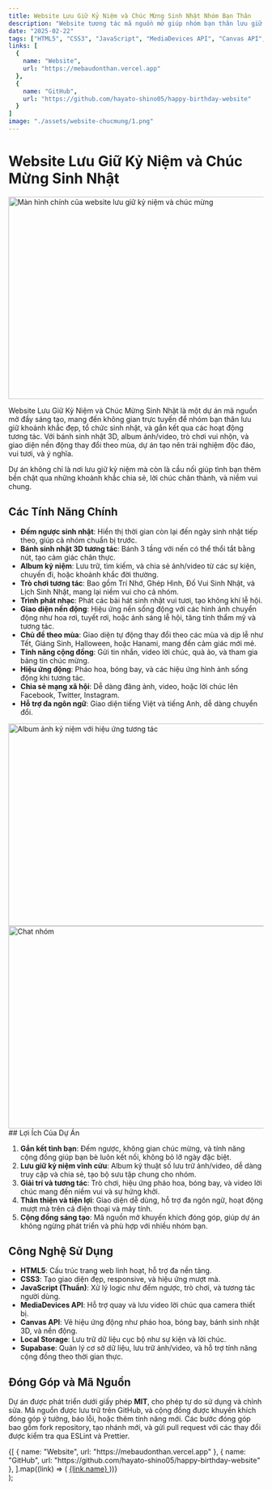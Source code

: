 ```yaml
---
title: Website Lưu Giữ Kỷ Niệm và Chúc Mừng Sinh Nhật Nhóm Bạn Thân
description: "Website tương tác mã nguồn mở giúp nhóm bạn thân lưu giữ kỷ niệm, tổ chức sinh nhật với bánh 3D, đếm ngược, album ảnh/video, trò chơi, và giao diện nền động theo mùa"
date: "2025-02-22"
tags: ["HTML5", "CSS3", "JavaScript", "MediaDevices API", "Canvas API", "Local Storage", "Supabase"]
links: [
  {
    name: "Website",
    url: "https://mebaudonthan.vercel.app"
  },
  {
    name: "GitHub",
    url: "https://github.com/hayato-shino05/happy-birthday-website"
  }
]
image: "./assets/website-chucmung/1.png"
---
```


# Website Lưu Giữ Kỷ Niệm và Chúc Mừng Sinh Nhật

<img src="./assets/website-chucmung/1.png" alt="Màn hình chính của website lưu giữ kỷ niệm và chúc mừng" width="600" height="400" />

Website Lưu Giữ Kỷ Niệm và Chúc Mừng Sinh Nhật là một dự án mã nguồn mở đầy sáng tạo, mang đến không gian trực tuyến để nhóm bạn thân lưu giữ khoảnh khắc đẹp, tổ chức sinh nhật, và gắn kết qua các hoạt động tương tác. Với bánh sinh nhật 3D, album ảnh/video, trò chơi vui nhộn, và giao diện nền động thay đổi theo mùa, dự án tạo nên trải nghiệm độc đáo, vui tươi, và ý nghĩa.

Dự án không chỉ là nơi lưu giữ kỷ niệm mà còn là cầu nối giúp tình bạn thêm bền chặt qua những khoảnh khắc chia sẻ, lời chúc chân thành, và niềm vui chung.

## Các Tính Năng Chính

- **Đếm ngược sinh nhật**: Hiển thị thời gian còn lại đến ngày sinh nhật tiếp theo, giúp cả nhóm chuẩn bị trước.  
- **Bánh sinh nhật 3D tương tác**: Bánh 3 tầng với nến có thể thổi tắt bằng nút, tạo cảm giác chân thực.  
- **Album kỷ niệm**: Lưu trữ, tìm kiếm, và chia sẻ ảnh/video từ các sự kiện, chuyến đi, hoặc khoảnh khắc đời thường.  
- **Trò chơi tương tác**: Bao gồm Trí Nhớ, Ghép Hình, Đố Vui Sinh Nhật, và Lịch Sinh Nhật, mang lại niềm vui cho cả nhóm.  
- **Trình phát nhạc**: Phát các bài hát sinh nhật vui tươi, tạo không khí lễ hội.  
- **Giao diện nền động**: Hiệu ứng nền sống động với các hình ảnh chuyển động như hoa rơi, tuyết rơi, hoặc ánh sáng lễ hội, tăng tính thẩm mỹ và tương tác.  
- **Chủ đề theo mùa**: Giao diện tự động thay đổi theo các mùa và dịp lễ như Tết, Giáng Sinh, Halloween, hoặc Hanami, mang đến cảm giác mới mẻ.  
- **Tính năng cộng đồng**: Gửi tin nhắn, video lời chúc, quà ảo, và tham gia bảng tin chúc mừng.  
- **Hiệu ứng động**: Pháo hoa, bóng bay, và các hiệu ứng hình ảnh sống động khi tương tác.  
- **Chia sẻ mạng xã hội**: Dễ dàng đăng ảnh, video, hoặc lời chúc lên Facebook, Twitter, Instagram.  
- **Hỗ trợ đa ngôn ngữ**: Giao diện tiếng Việt và tiếng Anh, dễ dàng chuyển đổi.

<div className="my-4">
  <img src="./assets/website-chucmung/2.png" alt="Album ảnh kỷ niệm với hiệu ứng tương tác" width="600" height="400" />
</div>
<div className="my-4">
  <img src="./assets/website-chucmung/3.jpg" alt="Chat nhóm" width="600" height="400" />
</div>
## Lợi Ích Của Dự Án

1. **Gắn kết tình bạn**: Đếm ngược, không gian chúc mừng, và tính năng cộng đồng giúp bạn bè luôn kết nối, không bỏ lỡ ngày đặc biệt.  
2. **Lưu giữ kỷ niệm vĩnh cửu**: Album kỹ thuật số lưu trữ ảnh/video, dễ dàng truy cập và chia sẻ, tạo bộ sưu tập chung cho nhóm.  
3. **Giải trí và tương tác**: Trò chơi, hiệu ứng pháo hoa, bóng bay, và video lời chúc mang đến niềm vui và sự hứng khởi.  
4. **Thân thiện và tiện lợi**: Giao diện dễ dùng, hỗ trợ đa ngôn ngữ, hoạt động mượt mà trên cả điện thoại và máy tính.  
5. **Cộng đồng sáng tạo**: Mã nguồn mở khuyến khích đóng góp, giúp dự án không ngừng phát triển và phù hợp với nhiều nhóm bạn.

## Công Nghệ Sử Dụng

- **HTML5**: Cấu trúc trang web linh hoạt, hỗ trợ đa nền tảng.  
- **CSS3**: Tạo giao diện đẹp, responsive, và hiệu ứng mượt mà.  
- **JavaScript (Thuần)**: Xử lý logic như đếm ngược, trò chơi, và tương tác người dùng.  
- **MediaDevices API**: Hỗ trợ quay và lưu video lời chúc qua camera thiết bị.  
- **Canvas API**: Vẽ hiệu ứng động như pháo hoa, bóng bay, bánh sinh nhật 3D, và nền động.  
- **Local Storage**: Lưu trữ dữ liệu cục bộ như sự kiện và lời chúc.  
- **Supabase**: Quản lý cơ sở dữ liệu, lưu trữ ảnh/video, và hỗ trợ tính năng cộng đồng theo thời gian thực.

## Đóng Góp và Mã Nguồn

Dự án được phát triển dưới giấy phép **MIT**, cho phép tự do sử dụng và chỉnh sửa. Mã nguồn được lưu trữ trên GitHub, và cộng đồng được khuyến khích đóng góp ý tưởng, báo lỗi, hoặc thêm tính năng mới. Các bước đóng góp bao gồm fork repository, tạo nhánh mới, và gửi pull request với các thay đổi được kiểm tra qua ESLint và Prettier.

  <div className="links">
    {[
      { name: "Website", url: "https://mebaudonthan.vercel.app" },
      { name: "GitHub", url: "https://github.com/hayato-shino05/happy-birthday-website" },
    ].map((link) => (
      <a key={link.name} href={link.url} target="_blank" rel="noopener noreferrer" className="link">
        {link.name}
      </a>
    ))}
  </div>
);